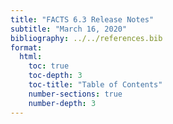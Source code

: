 ```yaml
---
title: "FACTS 6.3 Release Notes"
subtitle: "March 16, 2020"
bibliography: ../../references.bib
format: 
  html:
    toc: true
    toc-depth: 3
    toc-title: "Table of Contents"
    number-sections: true
    number-depth: 3
---
```





